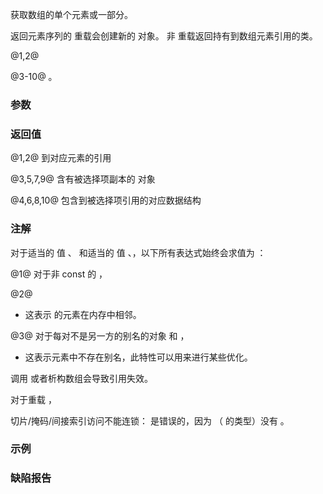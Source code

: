 {{cpp/numeric/valarray/title|operator[]}}
{{cpp/numeric/valarray/navbar}}
{{dcl begin}}
{{dcl|num=1|
const T&amp;               operator[]( std::size_t pos ) const;
}}
{{dcl|num=2|
T&amp;                     operator[]( std::size_t pos );
}}
{{dcl|num=3|
std::valarray&lt;T&gt;       operator[]( std::slice slicearr ) const;
}}
{{dcl|num=4|
std::slice_array&lt;T&gt;    operator[]( std::slice slicearr );
}}
{{dcl|num=5|
std::valarray&lt;T&gt;       operator[]( const std::gslice&amp; gslicearr ) const;
}}
{{dcl|num=6|
std::gslice_array&lt;T&gt;   operator[]( const std::gslice&amp; gslicearr );
}}
{{dcl|num=7|
std::valarray&lt;T&gt;       operator[]( const std::valarray&lt;bool&gt;&amp; boolarr ) const;
}}
{{dcl|num=8|
std::mask_array&lt;T&gt;     operator[]( const std::valarray&lt;bool&gt;&amp; boolarr );
}}
{{dcl|num=9|
std::valarray&lt;T&gt;       operator[]( const std::valarray&lt;std::size_t&gt;&amp; indarr ) const;
}}
{{dcl|num=10|
std::indirect_array&lt;T&gt; operator[]( const std::valarray&lt;std::size_t&gt;&amp; indarr );
}}
{{dcl end}}

获取数组的单个元素或一部分。

返回元素序列的 {{c/core|const}} 重载会创建新的 {{lc|std::valarray}} 对象。
非 {{c/core|const}} 重载返回持有到数组元素引用的类。

@1,2@ {{rel|{{cpp/hardened ub if|since=c++26| {{c|pos &lt; size()}} 是 {{c|false}}}}}}

@3-10@ {{cpp/ub if|实参指定的不是 {{c|*this}} 的有效子集}}。

===参数===
{{par begin}}
{{par|pos|要返回的（单个）元素的位置}}
{{par|slicearr|要返回的（单个或多个）元素的{{rlp|slice|切片}}}}
{{par|gslicearr|要返回的（单个或多个）元素的{{rlp|gslice|通用切片}}}}
{{par|boolarr|要返回的（单个或多个）元素的掩码}}
{{par|indarr|要返回的（单个或多个）元素的索引}}
{{par end}}

===返回值===
@1,2@ 到对应元素的引用

@3,5,7,9@ 含有被选择项副本的 {{lc|std::valarray}} 对象

@4,6,8,10@ 包含到被选择项引用的对应数据结构

{{cpp/impldef exception}}

===注解===
对于适当的 {{lc|std::valarray}} 值 {{c|a}}、{{c|b}} 和适当的 {{lc|std::size_t}} 值 {{c|i}}、{{c|j}}，以下所有表达式始终会求值为 {{c|true}}：

@1@ 对于非 const 的 {{c|a}}，{{c|1=(a[i] = q, a[i]) == q}}

@2@ {{c|1=&amp;a[i + j] == &amp;a[i] + j}} 
*这表示 {{lc|std::valarray}} 的元素在内存中相邻。

@3@ 对于每对不是另一方的别名的对象 {{c|a}} 和 {{c|b}}，{{c|1=&amp;a[i] != &amp;b[j]}}
*这表示元素中不存在别名，此特性可以用来进行某些优化。

调用 {{rlpt|resize|resize()}} 或者析构数组会导致引用失效。

对于重载 {{v|3,5,7,9}}，{{cpp/numeric/valarray/notes_ret}}

切片/掩码/间接索引访问不能连锁：{{c|1=v[v == n][std::slice(0, 5, 2)] = x;}} 是错误的，因为 {{lc|std::mask_array}}（{{c|1=v[v == n]}} 的类型）没有 {{c/core|operator[]}}。

===示例===
{{example
|code=
#include &lt;cstddef&gt;
#include &lt;iomanip&gt;
#include &lt;iostream&gt;
#include &lt;valarray&gt;

int main() 
{
    std::valarray&lt;int&gt; data = {0, 1, 2, 3, 4, 5, 6, 7, 8, 9};
    
    std::cout &lt;&lt; "初始 valarray：      ";
    for (int n : data)
        std::cout &lt;&lt; std::setw(3) &lt;&lt; n;
    std::cout &lt;&lt; '\n';
    
    data[data &gt; 5] = -1; // operator[] 的 valarray&lt;bool&gt; 重载
    // data &gt; 5 的类型是 std::valarray&lt;bool&gt;
    // data[data &gt; 5] 的类型是 std::mask_array&lt;int&gt;
    
    std::cout &lt;&lt; "在 v[v &gt; 5] = -1 后：";
    for (std::size_t n = 0; n &lt; data.size(); ++n) 
        std::cout &lt;&lt; std::setw(3) &lt;&lt; data[n]; // 常规 operator[]
    std::cout &lt;&lt; '\n';
}
|output=
初始 valarray：      0  1  2  3  4  5  6  7  8  9
在 v[v &gt; 5] = -1 后：0  1  2  3  4  5 -1 -1 -1 -1
}}

===缺陷报告===
{{dr list begin}}
{{dr list item|wg=lwg|dr=389|std=C++98|before=重载 {{v|1}} 的返回类型是 {{tt|T}}|after=改成 {{c/core|const T&amp;}}}}
{{dr list item|wg=lwg|dr=430|std=C++98|before=重载 {{v|3-10}} 指定无效子集时的行为不明确|after=此时行为未定义}}
{{dr list end}}

{{langlinks|de|en|es|fr|it|ja|pt|ru}}